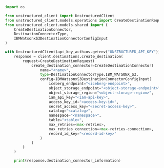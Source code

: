 ```python Python SDK
import os

from unstructured_client import UnstructuredClient
from unstructured_client.models.operations import CreateDestinationRequest
from unstructured_client.models.shared import (
    CreateDestinationConnector,
    DestinationConnectorType,
    IBMWatsonxS3DestinationConnectorConfigInput
)

with UnstructuredClient(api_key_auth=os.getenv("UNSTRUCTURED_API_KEY")) as client:
    response = client.destinations.create_destination(
        request=CreateDestinationRequest(
            create_destination_connector=CreateDestinationConnector(
                name="<name>",
                type=DestinationConnectorType.IBM_WATSONX_S3,
                config=IBMWatsonxS3DestinationConnectorConfigInput(
                    iceberg_endpoint="<iceberg-endpoint>",
                    object_storage_endpoint="<object-storage-endpoint>",
                    object_storage_region="<object-storage-region>",
                    iam_api_key="<iam-api-key>",
                    access_key_id="<access-key-id>",
                    secret_access_key="<secret-access-key>",
                    catalog="<catalog>",
                    namespace="<namespace>",
                    table="<table>",
                    max_retries=<max-retries>,
                    max_retries_connection=<max-retries-connection>,
                    record_id_key="<record-id-key>"
                )
            )
        )
    )

    print(response.destination_connector_information)
```